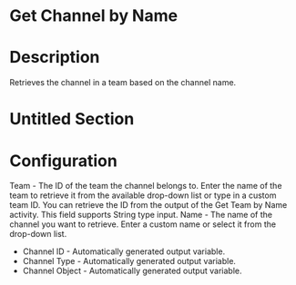 ﻿# Get Channel by Name

# Description

Retrieves the channel in a team based on the channel name.

# Untitled Section

# Configuration

Team  - The ID of the
                        team the channel belongs to. Enter the name of the team to retrieve it from
                        the available drop-down list or type in a custom team ID. You can retrieve
                        the ID from the output of the Get Team by Name activity. This field supports
                            String type input. Name - The name of the
                        channel you want to retrieve. Enter a custom name or select it from the
                        drop-down list.









* Channel ID - Automatically generated output variable.
* Channel Type - Automatically generated output variable.
* Channel Object - Automatically generated output variable.
